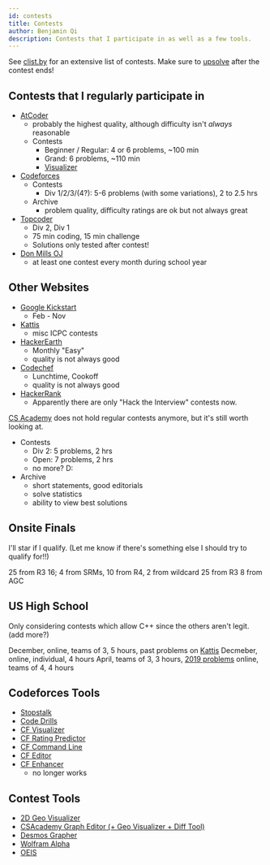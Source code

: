 ```yaml
---
id: contests
title: Contests
author: Benjamin Qi
description: Contests that I participate in as well as a few tools.
---
```


See [clist.by](https://clist.by/coder/bqi343/) for an extensive list of contests. Make sure to [upsolve](https://en.wiktionary.org/wiki/upsolve) after the contest ends!

## Contests that I regularly participate in

  - [AtCoder](https://beta.atcoder.jp/contests/archive)
    - probably the highest quality, although difficulty isn't *always* reasonable
    - Contests
      - Beginner / Regular: 4 or 6 problems, ~100 min
      - Grand: 6 problems, ~110 min
      - [Visualizer](https://kenkoooo.com/atcoder/#/table/Benq)
  - [Codeforces](http://codeforces.com/problemset)
    - Contests
      - Div 1/2/3/(4?): 5-6 problems (with some variations), 2 to 2.5 hrs
    - Archive
      - problem quality, difficulty ratings are ok but not always great
  - [Topcoder](https://www.topcoder.com/my-dashboard/)
    - Div 2, Div 1
    - 75 min coding, 15 min challenge
    - Solutions only tested after contest!
  - [Don Mills OJ](http://dmoj.ca/)
    - at least one contest every month during school year

## Other Websites

  - [Google Kickstart](https://codingcompetitions.withgoogle.com/kickstart)
    - Feb - Nov
  - [Kattis](https://open.kattis.com/)
    - misc ICPC contests
  - [HackerEarth](http://hackerearth.com/)
    - Monthly "Easy"
    - quality is not always good
  - [Codechef](http://codechef.com/)
    - Lunchtime, Cookoff
    - quality is not always good
  - [HackerRank](https://www.hackerrank.com/dashboard)
    - Apparently there are only "Hack the Interview" contests now.

[CS Academy](https://csacademy.com/contest/archive/) does not hold regular contests anymore, but it's still worth looking at.

  - Contests
    - Div 2: 5 problems, 2 hrs
    - Open: 7 problems, 2 hrs
    - no more? D:
  - Archive
    - short statements, good editorials
    - solve statistics
    - ability to view best solutions

## Onsite Finals

I'll star if I qualify. (Let me know if there's something else I should try to qualify for!!)

<resources>
  <resource source="Google" title="Code Jam" url="https://codingcompetitions.withgoogle.com/codejam/" starred>25 from R3</resource>
  <resource source="TopCoder" title="Open" url="https://tco20.topcoder.com/competition-overview/algorithm/algorithm-ways" starred>16; 4 from SRMs, 10 from R4, 2 from wildcard</resource>
  <resource source="Facebook" title="Hacker Cup" url="https://www.facebook.com/hackercup/">25 from R3</resource>
  <resource source="AtCoder" title="World Tour Finals" url="https://codeforces.com/blog/entry/56623">8 from AGC</resource>
</resources>

## US High School

Only considering contests which allow C++ since the others aren't legit. (add more?)

<resources>
  <resource source="Virginia Tech" title="HSPC" url="https://icpc.cs.vt.edu/#/hscontest2017">December, online, teams of 3, 5 hours, past problems on <a href="https://icpc.cs.vt.edu/#/hscontest2017">Kattis</a></resource>
  <resource source="University of Central Florida" title="HSPT" url="https://hspt.ucfprogrammingteam.org/index.php/hspt-online-edition">Decmeber, online, individual, 4 hours</resource>
  <resource source="Cornell" title="HSPC" url="https://www.cs.cornell.edu/events/cornell-high-school-programming-contest">April, teams of 3, 3 hours, <a href="https://cornell-hspc19.kattis.com/problems">2019 problems</a></resource>
  <resource source="Montgomery Blair HS" title="mBIT" url="https://mbit.mbhs.edu/">online, teams of 4, 4 hours</resource>
</resources>

## Codeforces Tools

  - [Stopstalk](https://www.stopstalk.com)
  - [Code Drills](http://code-drills.com/)
  - [CF Visualizer](http://cfviz.netlify.com/compare.html)
  - [CF Rating Predictor](https://chrome.google.com/webstore/detail/cf-predictor/ocfloejijfhhkkdmheodbaanephbnfhn)
  - [CF Command Line](https://codeforces.com/blog/entry/66552)
  - [CF Editor](https://codeforces.com/blog/entry/72952)
  - [CF Enhancer](https://chrome.google.com/webstore/detail/codeforces-enhancer/ocmandagmgmkcplckgnfgaokpgkfenmp)
    - no longer works

## Contest Tools

  - [2D Geo Visualizer](https://codeforces.com/blog/entry/70330)
  - [CSAcademy Graph Editor (+ Geo Visualizer + Diff Tool)](https://csacademy.com/app/graph_editor/)
  - [Desmos Grapher](https://www.desmos.com/calculator)
  - [Wolfram Alpha](https://www.wolframalpha.com/)
  - [OEIS](https://oeis.org/)

